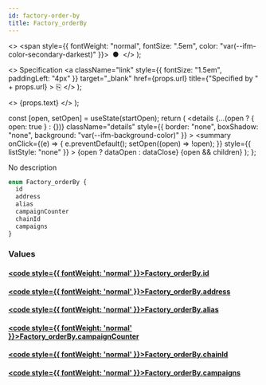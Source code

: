 ```yaml
---
id: factory-order-by
title: Factory_orderBy
---
```


<head>
  <meta content="noindex" name="robots" />
  <meta charset="utf-8" />
</head>

  <>
    <span style={{ fontWeight: "normal", fontSize: ".5em", color: "var(--ifm-color-secondary-darkest)" }}>
      &nbsp;●&nbsp;
    </span>
  </>
);

  <>
    Specification
    <a
      className="link"
      style={{ fontSize: "1.5em", paddingLeft: "4px" }}
      target="_blank"
      href={props.url}
      title={"Specified by " + props.url}
    >
      ⎘
    </a>
  </>
);

  <>
    <span className={props.class}>{props.text}</span>
  </>
);


  const [open, setOpen] = useState(startOpen);
  return (
    <details
      {...(open ? { open: true } : {})}
      className="details"
      style={{ border: "none", boxShadow: "none", background: "var(--ifm-background-color)" }}
    >
      <summary
        onClick={(e) => {
          e.preventDefault();
          setOpen((open) => !open);
        }}
        style={{ listStyle: "none" }}
      >
        {open ? dataOpen : dataClose}
      </summary>
      {open && children}
    </details>
  );
};

No description

```graphql
enum Factory_orderBy {
  id
  address
  alias
  campaignCounter
  chainId
  campaigns
}
```

### Values

#### [<code style={{ fontWeight: 'normal' }}>Factory_orderBy.<b>id</b></code>](#)

#### [<code style={{ fontWeight: 'normal' }}>Factory_orderBy.<b>address</b></code>](#)

#### [<code style={{ fontWeight: 'normal' }}>Factory_orderBy.<b>alias</b></code>](#)

#### [<code style={{ fontWeight: 'normal' }}>Factory_orderBy.<b>campaignCounter</b></code>](#)

#### [<code style={{ fontWeight: 'normal' }}>Factory_orderBy.<b>chainId</b></code>](#)

#### [<code style={{ fontWeight: 'normal' }}>Factory_orderBy.<b>campaigns</b></code>](#)
